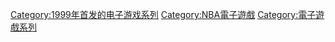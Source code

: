 {{cat main}}

{{DEFAULTSORT:NBA 2K}}
[[Category:1999年首发的电子游戏系列|Category:1999年首发的电子游戏系列]]
[[Category:NBA電子遊戲|Category:NBA電子遊戲]]
[[Category:電子遊戲系列|Category:電子遊戲系列]]